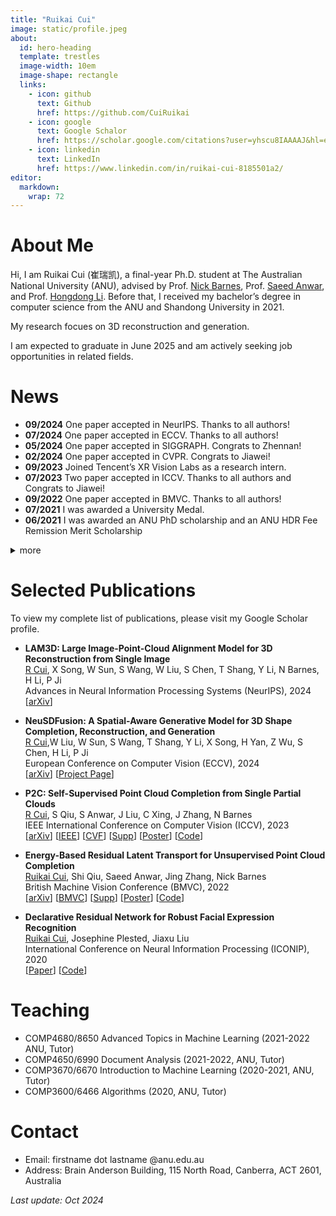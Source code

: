 ```yaml
---
title: "Ruikai Cui"
image: static/profile.jpeg
about:
  id: hero-heading
  template: trestles
  image-width: 10em
  image-shape: rectangle
  links:
    - icon: github
      text: Github
      href: https://github.com/CuiRuikai
    - icon: google
      text: Google Schalor
      href: https://scholar.google.com/citations?user=yhscu8IAAAAJ&hl=en
    - icon: linkedin
      text: LinkedIn
      href: https://www.linkedin.com/in/ruikai-cui-8185501a2/
editor: 
  markdown: 
    wrap: 72
---
```


::: {#hero-heading}
# About Me

Hi, I am Ruikai Cui (崔瑞凯), a final-year Ph.D. student at The
Australian National University (ANU), advised by Prof.
<a href="http://users.cecs.anu.edu.au/~nmb/"> Nick Barnes</a>, Prof.
<a href="https://saeed-anwar.github.io/"> Saeed Anwar</a>, and Prof.
<a href="https://users.cecs.anu.edu.au/~hongdong/"> Hongdong Li</a>.
Before that, I received my bachelor's degree in computer science from
the ANU and Shandong University in 2021.

My research focues on 3D reconstruction and generation.

I am expected to graduate in June 2025 and am actively seeking job opportunities in related fields.
:::

# News

-   **09/2024** One paper accepted in NeurIPS. Thanks to all authors!
-   **07/2024** One paper accepted in ECCV. Thanks to all authors!
-   **05/2024** One paper accepted in SIGGRAPH. Congrats to Zhennan!
-   **02/2024** One paper accepted in CVPR. Congrats to Jiawei!
-   **09/2023** Joined Tencent’s XR Vision Labs as a research intern.
-   **07/2023** Two paper accepted in ICCV. Thanks to all authors and
    Congrats to Jiawei!
-   **09/2022** One paper accepted in BMVC. Thanks to all authors!
-   **07/2021** I was awarded a University Medal.
-   **06/2021** I was awarded an ANU PhD scholarship and an ANU HDR Fee
    Remission Merit Scholarship

<details>

<summary>more</summary>

-   **12/2020** Joined the Computational Media Lab as a summer research.
-   **09/2020** One paper accepted in ICONIP. Thanks to all authors!

</details>

# Selected Publications

To view my complete list of publications, please visit my Google Scholar
profile.

-   **LAM3D: Large Image-Point-Cloud Alignment Model for 3D Reconstruction from Single Image**\
    <ins>R Cui</ins>, X Song, W Sun, S Wang, W Liu, S Chen, T Shang, Y Li, N Barnes, H Li, P Ji\
    Advances in Neural Information Processing Systems (NeurIPS), 2024\
    \[[arXiv](https://arxiv.org/abs/2405.15622)\]

-   **NeuSDFusion: A Spatial-Aware Generative Model for 3D Shape
    Completion, Reconstruction, and Generation**\
    <ins>R Cui</ins>,W Liu, W Sun, S Wang, T Shang, Y Li, X Song, H Yan,
    Z Wu, S Chen, H Li, P Ji\
    European Conference on Computer Vision (ECCV), 2024\
    \[[arXiv](https://arxiv.org/abs/2403.18241)\] \[[Project
    Page](https://weizheliu.github.io/NeuSDFusion/)\]

-   **P2C: Self-Supervised Point Cloud Completion from Single Partial
    Clouds**\
    <ins>R Cui</ins>, S Qiu, S Anwar, J Liu, C Xing, J Zhang, N Barnes\
    IEEE International Conference on Computer Vision (ICCV), 2023\
    \[[arXiv](https://arxiv.org/abs/2307.14726)\]
    \[[IEEE](https://ieeexplore.ieee.org/document/10376600)\]
    \[[CVF](https://openaccess.thecvf.com/content/ICCV2023/papers/Cui_P2C_Self-Supervised_Point_Cloud_Completion_from_Single_Partial_Clouds_ICCV_2023_paper.pdf)\]
    \[[Supp](https://openaccess.thecvf.com/content/ICCV2023/supplemental/Cui_P2C_Self-Supervised_Point_ICCV_2023_supplemental.pdf)\]
    \[[Poster](https://github.com/CuiRuikai/Partial2Complete/blob/main/assets/ICCV_Poster.pdf)\]
    \[[Code](https://github.com/CuiRuikai/Partial2Complete)\]

-   **Energy-Based Residual Latent Transport for Unsupervised Point
    Cloud Completion**\
    <ins>Ruikai Cui</ins>, Shi Qiu, Saeed Anwar, Jing Zhang, Nick
    Barnes\
    British Machine Vision Conference (BMVC), 2022\
    \[[arXiv](https://arxiv.org/abs/2211.06820)\]
    \[[BMVC](https://bmvc2022.mpi-inf.mpg.de/0048.pdf)\]
    \[[Supp](https://bmvc2022.mpi-inf.mpg.de/0048_supp.zip)\]
    \[[Poster](https://bmvc2022.mpi-inf.mpg.de/0048_poster.pdf)\]
    \[[Code](https://github.com/CuiRuikai/Latent-Transport-UPCN)\]

-   **Declarative Residual Network for Robust Facial Expression
    Recognition**\
    <ins>Ruikai Cui</ins>, Josephine Plested, Jiaxu Liu\
    International Conference on Neural Information Processing (ICONIP),
    2020\
    \[[Paper](https://link.springer.com/chapter/10.1007/978-3-030-63820-7_39)\]
    \[[Code](https://github.com/CuiRuikai/Bidirectional-Residual-Declarative-Network)\]

# Teaching

-   COMP4680/8650 Advanced Topics in Machine Learning (2021-2022 ANU,
    Tutor)
-   COMP4650/6990 Document Analysis (2021-2022, ANU, Tutor)
-   COMP3670/6670 Introduction to Machine Learning (2020-2021, ANU,
    Tutor)
-   COMP3600/6466 Algorithms (2020, ANU, Tutor)

```{=html}
<!---
# Misc
% I like badminton, cooking, music, etc.
-->
```
# Contact

-   Email: firstname dot lastname \@anu.edu.au
-   Address: Brain Anderson Building, 115 North Road, Canberra, ACT
    2601, Australia

*Last update: Oct 2024*

